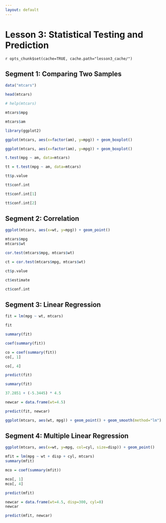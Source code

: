 ```yaml
---
layout: default
---
```


Lesson 3: Statistical Testing and Prediction
===============

`r opts_chunk$set(cache=TRUE, cache.path="lesson3_cache/")`

<a name="segment1"></a>

Segment 1: Comparing Two Samples
--------------

```r
data("mtcars")

head(mtcars)

# help(mtcars)

mtcars$mpg

mtcars$am

library(ggplot2)

ggplot(mtcars, aes(x=factor(am), y=mpg)) + geom_boxplot()

ggplot(mtcars, aes(x=factor(am), y=mpg)) + geom_boxplot()

t.test(mpg ~ am, data=mtcars)

tt = t.test(mpg ~ am, data=mtcars)

tt$p.value

tt$conf.int

tt$conf.int[1]

tt$conf.int[2]
```

<a name="segment2"></a>

Segment 2: Correlation
--------------

```r
ggplot(mtcars, aes(x=wt, y=mpg)) + geom_point()

mtcars$mpg
mtcars$wt

cor.test(mtcars$mpg, mtcars$wt)

ct = cor.test(mtcars$mpg, mtcars$wt)

ct$p.value

ct$estimate

ct$conf.int
```

<a name="segment3"></a>

Segment 3: Linear Regression
-----------------

```r
fit = lm(mpg ~ wt, mtcars)

fit

summary(fit)

coef(summary(fit))

co = coef(summary(fit))
co[, 1]

co[, 4]

predict(fit)

summary(fit)

37.2851 + (-5.3445) * 4.5

newcar = data.frame(wt=4.5)

predict(fit, newcar)

ggplot(mtcars, aes(wt, mpg)) + geom_point() + geom_smooth(method="lm")
```

<a name="segment4"></a>

Segment 4: Multiple Linear Regression
-----------------

```r
ggplot(mtcars, aes(x=wt, y=mpg, col=cyl, size=disp)) + geom_point()

mfit = lm(mpg ~ wt + disp + cyl, mtcars)
summary(mfit)

mco = coef(summary(mfit))

mco[, 1]
mco[, 4]

predict(mfit)

newcar = data.frame(wt=4.5, disp=300, cyl=8)
newcar

predict(mfit, newcar)
```